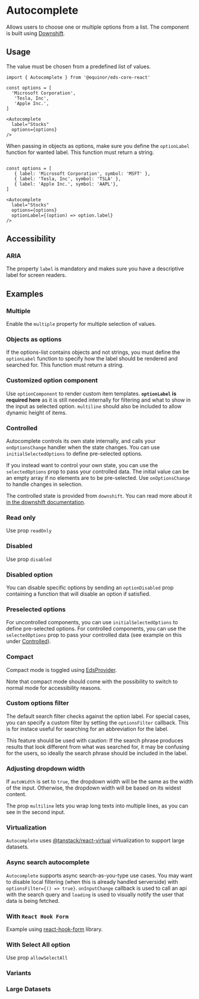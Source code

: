 
<Meta of={ComponentStories} />

# Autocomplete 

Allows users to choose one or multiple options from a list. The component is built using [Downshift](https://github.com/downshift-js/downshift).

<Links 
    sourceUrl="https://github.com/equinor/design-system/blob/develop/packages/eds-core-react/src/components/Autocomplete/Autocomplete.tsx"
    npmUrl="https://www.npmjs.com/package/@equinor/eds-core-react"
/>

<Primary />
<Controls />

## Usage

The value must be chosen from a predefined list of values.

```tsx
import { Autocomplete } from '@equinor/eds-core-react'

const options = [
  'Microsoft Corporation',
   'Tesla, Inc',
   'Apple Inc.',
]

<Autocomplete 
  label="Stocks"
  options={options}
/>
```

When passing in objects as options, make sure you define the `optionLabel` function for wanted label. This function must return a string.

```tsx

const options = [
   { label: 'Microsoft Corporation', symbol: 'MSFT' },
   { label: 'Tesla, Inc', symbol: 'TSLA' },
   { label: 'Apple Inc.', symbol: 'AAPL'},
]

<Autocomplete 
  label="Stocks"
  options={options}
  optionLabel={(option) => option.label}
/>
```

## Accessibility

### ARIA
The property <code>label</code> is mandatory and makes sure you have a descriptive label for screen readers.

## Examples

### Multiple
Enable the `multiple` property for multiple selection of values.
<Canvas of={ComponentStories.Multiple} />

### Objects as options
If the options-list contains objects and not strings, you must define the `optionLabel` function to specify
how the label should be rendered and searched for. This function must return a string.

<Canvas of={ComponentStories.OptionLabel} />

### Customized option component
Use `optionComponent` to render custom item templates. **`optionLabel` is required here** as it is still needed internally for filtering and what to show in the input as selected option. `multiline` should also be included to allow dynamic height of items.

<Canvas of={ComponentStories.OptionComponent} />

### Controlled
Autocomplete controls its own state internally, and calls your `onOptionsChange` handler when the state changes. You can use `initialSelectedOptions`
to define pre-selected options.

If you instead want to control your own state, you can use the `selectedOptions` prop to pass your controlled data. The initial value can be an 
empty array if no elements are to be pre-selected. Use `onOptionsChange` to handle changes in selection. 

The controlled state is provided from `downshift`. You can read more about it [in the downshift documentation](https://github.com/downshift-js/downshift#control-props).

<Canvas of={ComponentStories.Controlled} />

### Read only
Use prop `readOnly`

<Canvas of={ComponentStories.ReadOnly} />

### Disabled
Use prop `disabled`

<Canvas of={ComponentStories.Disabled} />

### Disabled option
You can disable specific options by sending an `optionDisabled` prop containing a function that 
will disable an option if satisfied.

<Canvas of={ComponentStories.DisabledOption} />


### Preselected options
For uncontrolled components, you can use `initialSelectedOptions` to define pre-selected options.
For controlled components, you can use the `selectedOptions` prop to pass your controlled data 
(see example on this under [Controlled](?path=/docs/inputs-autocomplete--controlled)).

<Canvas of={ComponentStories.PreselectedOptions} />

### Compact
Compact mode is toggled using [EdsProvider](?path=/docs/edsprovider--introduction).

Note that compact mode should come with the possibility to switch to normal mode for accessibility reasons.

<Canvas of={ComponentStories.Compact} />

### Custom options filter
The default search filter checks against the option label. For special cases, you can specify a custom filter by setting 
the `optionsFilter` callback. This is for instace useful for searching for an abbreviation for the label.

This feature should be used with caution: If the search phrase produces results that look different from what was searched for, 
it may be confusing for the users, so ideally the search phrase should be included in the label.

<Canvas of={ComponentStories.CustomOptionsFilter} />

### Adjusting dropdown width
If `autoWidth` is set to `true`, the dropdown width will be the same as the width of the input. 
Otherwise, the dropdown width will be based on its widest content.

The prop `multiline` lets you wrap long texts into multiple lines, as you can see in the second input.

<Canvas of={ComponentStories.AutoWidth} />

### Virtualization
`Autocomplete` uses [@tanstack/react-virtual](https://tanstack.com/virtual/v3) virtualization to support large datasets.

<Canvas of={ComponentStories.Virtualized} />

### Async search autocomplete
`Autocomplete` supports async search-as-you-type use cases. You may want to disable local filtering (when this is already handled serverside) with `optionsFilter={() => true}`. `onInputChange` callback is used to call an api with the search query and `loading` is used to visually notify the user that data is being fetched. 

<Canvas of={ComponentStories.Async} />

### With `React Hook Form`

Example using [react-hook-form](https://react-hook-form.com/) library.

<Canvas of={ComponentStories.WithReactHookForm} />

### With Select All option

Use prop `allowSelectAll`

<Canvas of={ComponentStories.SelectAll} />

### Variants

<Canvas of={ComponentStories.Variants} />

### Large Datasets

<Canvas of={ComponentStories.LargeDatasets} />


